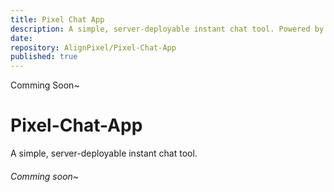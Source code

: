```yaml
---
title: Pixel Chat App
description: A simple, server-deployable instant chat tool. Powered by Python
date: 
repository: AlignPixel/Pixel-Chat-App
published: true
---
```


Comming Soon~

# Pixel-Chat-App
A simple, server-deployable instant chat tool.

###### Comming soon~
